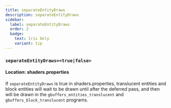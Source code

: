 ```yaml
---
title: separateEntityDraws
description: separateEntityDraws
sidebar:
  label: separateEntityDraws
  order: 2
  badge:
    text: Iris Only
    variant: tip
---
```


### `separateEntityDraws=<true|false>`

#### Location: shaders.properties

If `separateEntityDraws` is true in shaders.properties, translucent entities and block entities will wait to be drawn until after the deferred pass, and then will be drawn in the `gbuffers_entities_translucent` and `gbuffers_block_translucent` programs.